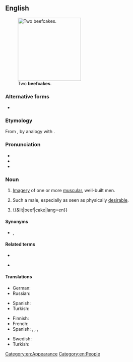 ==English==
{{was wotd|2011|October|10}}
{{wikipedia}}
[[File:Carlson Twins.jpg|thumb|200px|Two '''beefcakes'''.]]

===Alternative forms===
* {{l|en|beef-cake}}

===Etymology===
From {{compound|beef|cake|lang=en}}, by analogy with {{m|en|cheesecake||an image of a sexy young woman}}.

===Pronunciation===
* {{IPA|/ˈbiːfˌkeɪk/|lang=en}}
* {{audio|En-us-ncalif-beefcake2.ogg|Audio (US)|lang=en}}
* {{audio|En-us-ncalif-beefcake1.ogg|Audio (Northern California, US)|lang=en}}

===Noun===
{{en-noun|~}}

# {{lb|en|informal|uncountable}} [[imagery|Imagery]] of one or more [[muscular]], well-built men.
# {{lb|en|informal|countable}} Such a male, especially as seen as physically [[desirable]].
# {{&lit|beef|cake|lang=en}} {{rfex|lang=en}}

====Synonyms====
* {{sense|attractive man}} {{l|en|lady-killer}}, {{l|en|hunk}}

====Related terms====
* {{l|en|beefy}}
* {{sense|photography}} {{l|en|cheesecake}}

====Translations====
{{trans-top|imagery of muscular men}}
* German: {{t|de|Muskelprotz|m}} {{qualifier|pejorative}} {{gloss|muscle-man}}
* Russian: {{t|ru|бифкейк|m|tr=}}
{{trans-mid}}
* Spanish: {{t-needed|es}}
* Turkish: {{t|tr|kas yumağı}} {{gloss|muscle-skein}}
{{trans-bottom}}

{{trans-top|muscular, desirable man}}
* Finnish: {{t+|fi|lihaskimppu}}
* French: {{t+|fr|bellâtre|m}}
* Spanish: {{t|es|galán|m}}, {{qualifier|Argentina|Bolivia|Chile|Colombia}} {{t+|es|churro|m}}, {{qualifier|Latin America}} {{t|es|mijito rico|m}}, {{t+|es|guapetón|m}}
{{trans-mid}}
* Swedish: {{t|sv|muskelknutte|c}}
* Turkish: {{t|tr|biftekkek}}
{{trans-bottom}}

[[Category:en:Appearance]]
[[Category:en:People]]